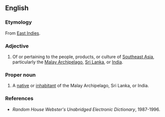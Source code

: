 ==English==
{{wikipedia}}

===Etymology===
From [[East Indies]].

===Adjective===
{{head|en|adjective|head=[[East]] [[Indian]]}}

# Of or pertaining to the people, products, or culture of [[Southeast Asia]], particularly the [[Malay Archipelago]], [[Sri Lanka]], or [[India]].

===Proper noun===
{{en-noun|sg=[[East]] [[Indian]]}}

# A [[native]] or [[inhabitant]] of the Malay Archipelago, Sri Lanka, or India.

===References===
* ''Random House Webster's Unabridged Electronic Dictionary'', 1987-1996.